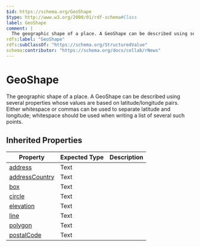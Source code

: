 ```yaml
---
$id: https://schema.org/GeoShape
$type: http://www.w3.org/2000/01/rdf-schema#Class
label: GeoShape
comment: |
  The geographic shape of a place. A GeoShape can be described using several properties whose values are based on latitude/longitude pairs. Either whitespace or commas can be used to separate latitude and longitude; whitespace should be used when writing a list of several such points.
rdfs:label: "GeoShape"
rdfs:subClassOf: "https://schema.org/StructuredValue"
schema:contributor: "https://schema.org/docs/collab/rNews"
---
```


# GeoShape

The geographic shape of a place. A GeoShape can be described using several properties whose values are based on latitude/longitude pairs. Either whitespace or commas can be used to separate latitude and longitude; whitespace should be used when writing a list of several such points.

## Inherited Properties

| Property | Expected Type | Description |
| --- | --- | --- |
| [address](https://schema.org/address) | Text |  |
| [addressCountry](https://schema.org/addressCountry) | Text |  |
| [box](https://schema.org/box) | Text |  |
| [circle](https://schema.org/circle) | Text |  |
| [elevation](https://schema.org/elevation) | Text |  |
| [line](https://schema.org/line) | Text |  |
| [polygon](https://schema.org/polygon) | Text |  |
| [postalCode](https://schema.org/postalCode) | Text |  |
